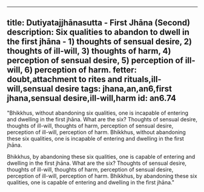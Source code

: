 ---
title: Dutiyatajjhānasutta - First Jhāna (Second)
description: Six qualities to abandon to dwell in the first jhāna - 1) thoughts of sensual desire, 2) thoughts of ill-will, 3) thoughts of harm, 4) perception of sensual desire, 5) perception of ill-will, 6) perception of harm.
fetter: doubt,attachment to rites and rituals,ill-will,sensual desire
tags: jhana,an,an6,first jhana,sensual desire,ill-will,harm
id: an6.74
----

"Bhikkhus, without abandoning six qualities, one is incapable of entering and dwelling in the first jhāna. What are the six? Thoughts of sensual desire, thoughts of ill-will, thoughts of harm, perception of sensual desire, perception of ill-will, perception of harm. Bhikkhus, without abandoning these six qualities, one is incapable of entering and dwelling in the first jhāna.

Bhikkhus, by abandoning these six qualities, one is capable of entering and dwelling in the first jhāna. What are the six? Thoughts of sensual desire, thoughts of ill-will, thoughts of harm, perception of sensual desire, perception of ill-will, perception of harm. Bhikkhus, by abandoning these six qualities, one is capable of entering and dwelling in the first jhāna."
